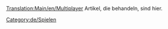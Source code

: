 [[Translation:Main/en/Multiplayer]]
Artikel, die {{User:Pystro/Template:Link Translation|Multiplayer|De|Mehrspieler|Multiplayer-FAQ|Mehrspieler-FAQ|Mehrspieler}} behandeln, sind hier.

[[Category:de/Spielen]]